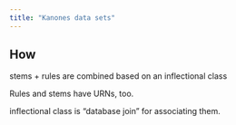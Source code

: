 ```yaml
---
title: "Kanones data sets"
---
```


## How

stems + rules are combined based on an inflectional class

Rules and stems have URNs, too.


inflectional class is "database join" for associating them.
